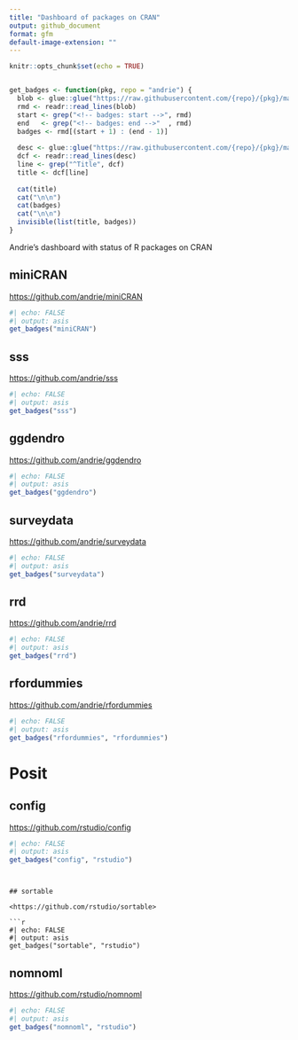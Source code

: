 ```yaml
---
title: "Dashboard of packages on CRAN"
output: github_document
format: gfm
default-image-extension: ""
---
```


```r
knitr::opts_chunk$set(echo = TRUE)


get_badges <- function(pkg, repo = "andrie") {
  blob <- glue::glue("https://raw.githubusercontent.com/{repo}/{pkg}/main/README.Rmd")
  rmd <- readr::read_lines(blob)
  start <- grep("<!-- badges: start -->", rmd)
  end   <- grep("<!-- badges: end -->"  , rmd)
  badges <- rmd[(start + 1) : (end - 1)] 
  
  desc <- glue::glue("https://raw.githubusercontent.com/{repo}/{pkg}/main/DESCRIPTION")
  dcf <- readr::read_lines(desc)
  line <- grep("^Title", dcf)
  title <- dcf[line]
  
  cat(title)
  cat("\n\n")
  cat(badges)
  cat("\n\n")
  invisible(list(title, badges))
}


```

Andrie's dashboard with status of R packages on CRAN

## miniCRAN

<https://github.com/andrie/miniCRAN>

```r
#| echo: FALSE
#| output: asis
get_badges("miniCRAN")
```


## sss

<https://github.com/andrie/sss>

```r
#| echo: FALSE
#| output: asis
get_badges("sss")
```

## ggdendro


<https://github.com/andrie/ggdendro>

```r
#| echo: FALSE
#| output: asis
get_badges("ggdendro")
```

## surveydata


<https://github.com/andrie/surveydata>

```r
#| echo: FALSE
#| output: asis
get_badges("surveydata")
```

## rrd


<https://github.com/andrie/rrd>

```r
#| echo: FALSE
#| output: asis
get_badges("rrd")
```


## rfordummies


<https://github.com/andrie/rfordummies>

```r
#| echo: FALSE
#| output: asis
get_badges("rfordummies", "rfordummies")
```

# Posit

## config


<https://github.com/rstudio/config>

```r
#| echo: FALSE
#| output: asis
get_badges("config", "rstudio")
```
```


## sortable

<https://github.com/rstudio/sortable>

```r
#| echo: FALSE
#| output: asis
get_badges("sortable", "rstudio")
```




## nomnoml

<https://github.com/rstudio/nomnoml>

```r
#| echo: FALSE
#| output: asis
get_badges("nomnoml", "rstudio")
```



